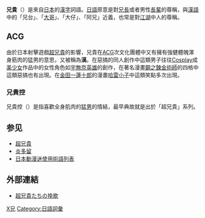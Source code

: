 {{otheruses|subject=日语中对兄长的称呼|other=在ACG圈中被恶搞的㚻片演员|比利·海灵顿}}
'''兄貴'''（{{jpn|j=兄貴|kk=アニキ|rm=aniki}}）是來自[[日本|日本]]的[[漢字|漢字]]詞語。[[日語|日語]]原意是對[[兄長|兄長]]或者男性[[長輩|長輩]]的尊稱，與[[漢語|漢語]]中的「兄台」、「[[大哥|大哥]]」、「大仔」、「阿兄」近義，也常是對[[江湖|江湖]]中人的尊稱。

== ACG ==
由於日本射擊遊戲[[超兄貴|超兄貴]]的影響，兄貴在[[ACG|ACG]]次文化團體中又有擁有強健體魄渾身筋肉的猛男的意思，又被稱為'''漢'''。在惡搞的同人創作中這類男子往往[[Cosplay|Cosplay]]成[[美少女|美少女]]作品中的女性角色如[[宇無奈英雄|宇無奈英雄]]的創作，在著名漫畫[[鋼之鍊金術師|鋼之鍊金術師]]的四格中這類惡搞也有出現。在[[金田一蓮十郎|金田一蓮十郎]]的漫畫[[哈雷小子|哈雷小子]]中這類笑點多次出現。

=== 兄貴控 ===
兄貴控（{{lang|ja|ブラコン}}）是指喜歡全身肌肉的[[猛男|猛男]]的情結，最早典故就是出於「超兄貴」系列。

== 参见 ==
* [[超兄貴|超兄貴]]
* [[炎多留|炎多留]]
* [[日本動漫迷使用術語列表|日本動漫迷使用術語列表]]

== 外部連結 ==
* <span lang=ja>[https://web.archive.org/web/20061107060305/http://www5b.biglobe.ne.jp/%7Egoutengo/game/aniki/aniki01.html 超兄貴たちの挽歌]</span>

{{life-stub}}

[[Category:日本次文化|X兄]]
[[Category:日語詞彙|Category:日語詞彙]]